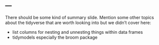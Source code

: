 ---
---


There should be some kind of summary slide. Mention some other topics about the tidyverse that are worth looking into but we didn't cover here:

* list columns for nesting and unnesting things within data frames
* tidymodels especially the broom package